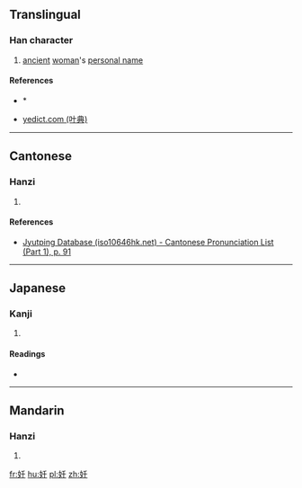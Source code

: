 ==Translingual==

===Han character===
{{Han char|rn=38|rad=女|as=03|sn=6|four=4248<sub>0</sub>|canj=女竹十 (VHJ)|ids=⿰[[女]][[千]]}}

# [[ancient]] [[woman]]'s [[personal name]]

====References====
* {{Han ref|kx=0255.030|dkj=06044|hdz=21026.020|uh=5977|ud=22903|bh=C9D1|bd=51665}}*
*[http://yedict.com/htm/59/5977.htm yedict.com (叶典)]

----

==Cantonese==

===Hanzi===
{{yue-hanzi|jyut=[[cin1]]|y=chin1}}

# {{defn|lang=yue|sort=女03}}

====References====
* [http://www.iso10646hk.net/jp/document/download.jsp Jyutping Database (iso10646hk.net) - Cantonese Pronunciation List (Part 1), p. 91]

----

==Japanese==

===Kanji===
{{ja-kanji|grade=|rs=女03}}

# {{defn|lang=ja|sort=女03}}

====Readings====
* {{ja-readings|on=[[せん]] (sen)|kun=}}

----

==Mandarin==

===Hanzi===
{{cmn-hanzi|pin=[[qiān]] ([[qian1]])|wg=ch'ien<sup>1</sup>}}

# {{defn|lang=cmn|sort=女03}}

[[fr:奷]]
[[hu:奷]]
[[pl:奷]]
[[zh:奷]]